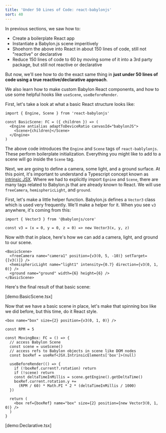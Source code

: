 ```yaml
---
title: 'Under 50 Lines of Code: react-babylonjs'
sort: 40
---
```


In previous sections, we saw how to:

- Create a boilerplate React app
- Instantiate a Babylon.js scene imperitively
- Shoehorn the above into React in about 150 lines of code, still not "reactive"
  or declarative
- Reduce 150 lines of code to 60 by moving some of it into a 3rd party package,
  but still not reactive or declarative

But now, we'll see how to do the exact same thing in **just under 50 lines of
code using a true reactive/declarative approach**.

We also learn how to make custom Babylon React components, and how to use some
helpful hooks like `useScene`, `useBeforeRender`.

First, let's take a look at what a basic React structure looks like:

```tsx
import { Engine, Scene } from 'react-babylonjs'

const BasicScene: FC = ({ children }) => (
  <Engine antialias adaptToDeviceRatio canvasId="babylonJS">
    <Scene>{children}</Scene>
  </Engine>
)
```

The above code introduces the `Engine` and `Scene` tags of `react-bablylonjs`.
These perform boilerplate initialization. Everything you might like to add to a
scene will go inside the `Scene` tag.

Next, we are going to define a camera, some light, and a ground surface. At this
point, it's important to understand a Typescript concept known as
[intrinsic JSX](https://www.typescriptlang.org/docs/handbook/jsx.html#intrinsic-elements).
Where we had to explicitly import `Egnine` and `Scene`, there are many tags
related to Babylon.js that are already known to React. We will use `freeCamera`,
`hemisphericLight`, and `ground`.

First, let's make a little helper function. Babylon.js defines a `Vector3` class
which is used very frequently. We'll make a helper for it. When you see `v3`
anywhere, it's coming from this:

```tsx
import { Vector3 } from '@babylonjs/core'

const v3 = (x = 0, y = 0, z = 0) => new Vector3(x, y, z)
```

Now with that in place, here's how we can add a camera, light, and ground to our
scene.

```tsx
<BasicScene>
  <freeCamera name="camera1" position={v3(0, 5, -10)} setTarget={[v3()]} />
  <hemisphericLight name="light1" intensity={0.7} direction={v3(0, 1, 0)} />
  <ground name="ground" width={6} height={6} />
</BasicScene>
```

Here's the final result of that basic scene:

[demo:BasicScene.tsx]

Now that we have a basic scene in place, let's make that spinning box like we
did before, but this time, do it React style.

```tsx
<box name="box" size={2} position={v3(0, 1, 0)} />
```

```tsx
const RPM = 5

const MovingBox: FC = () => {
  // access Babylon Scene
  const scene = useScene()
  // access refs to Babylon objects in scene like DOM nodes
  const boxRef = useRef<JSX.IntrinsicElements['box']>(null)

  useBeforeRender(() => {
    if (!boxRef.current?.rotation) return
    if (!scene) return
    const deltaTimeInMillis = scene.getEngine().getDeltaTime()
    boxRef.current.rotation.y +=
      (RPM / 60) * Math.PI * 2 * (deltaTimeInMillis / 1000)
  })

  return (
    <box ref={boxRef} name="box" size={2} position={new Vector3(0, 1, 0)} />
  )
}
```

[demo:Declarative.tsx]
